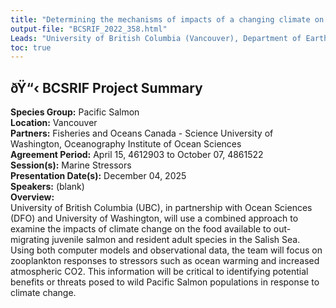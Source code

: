 ```yaml
---
title: "Determining the mechanisms of impacts of a changing climate on zooplankton in the Salish Sea using models and observations"
output-file: "BCSRIF_2022_358.html"
Leads: "University of British Columbia (Vancouver), Department of Earth, Ocean and Atmospheric Sciences"
toc: true
---
```


## ðŸ“‹ BCSRIF Project Summary

**Species Group:** Pacific Salmon  
**Location:** Vancouver  
**Partners:** Fisheries and Oceans Canada - Science 
University of Washington, Oceanography 
Institute of Ocean Sciences   
**Agreement Period:** April 15, 4612903 to October 07, 4861522  
**Session(s):** Marine Stressors  
**Presentation Date(s):** December 04, 2025  
**Speakers:** (blank)  
**Overview:**  
University of British Columbia (UBC), in partnership with Ocean Sciences (DFO) and University of Washington, will use a combined approach to examine the impacts of climate change on the food available to out-migrating juvenile salmon and resident adult species  in the Salish Sea. Using both computer models and observational data, the team will focus on zooplankton responses to stressors such as ocean warming and increased atmospheric CO2. This information will be critical to identifying potential benefits or threats posed to wild Pacific Salmon populations in response to climate change.    

